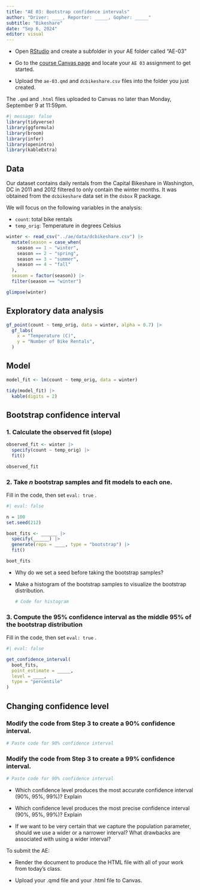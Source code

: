 ```yaml
---
title: "AE 03: Bootstrap confidence intervals"
author: "Driver: ____, Reporter: _____, Gopher: _____"
subtitle: "Bikeshare"
date: "Sep 6, 2024"
editor: visual
---
```


::: callout-important

-   Open [RStudio](https://rstudio.collegeofidaho.edu/) and create a subfolder in your AE folder called "AE-03"

-   Go to the [course Canvas page](https://cofi.instructure.com/courses/15692/assignments/181095) and locate your `AE 03` assignment to get started.

-   Upload the `ae-03.qmd` and `dcbikeshare.csv` files into the folder you just created.

The `.qmd` and `.html` files uploaded to Canvas no later than Monday, September 9 at 11:59pm.
:::

```r
#| message: false
library(tidyverse)
library(ggformula)
library(broom)
library(infer)
library(openintro)
library(kableExtra)
```

## Data

Our dataset contains daily rentals from the Capital Bikeshare in Washington, DC in 2011 and 2012 filtered to only contain the winter months. It was obtained from the `dcbikeshare` data set in the `dsbox` R package.

We will focus on the following variables in the analysis:

-   `count`: total bike rentals
-   `temp_orig`: Temperature in degrees Celsius

```r
winter <- read_csv("../ae/data/dcbikeshare.csv") |>
  mutate(season = case_when(
    season == 1 ~ "winter",
    season == 2 ~ "spring",
    season == 3 ~ "summer",
    season == 4 ~ "fall"
  ),
  season = factor(season)) |>
  filter(season == "winter")

glimpse(winter)
```

## Exploratory data analysis

```r
gf_point(count ~ temp_orig, data = winter, alpha = 0.7) |> 
  gf_labs(
    x = "Temperature (C)",
    y = "Number of Bike Rentals",
  )
```

## Model

```r
model_fit <- lm(count ~ temp_orig, data = winter)

tidy(model_fit) |>
  kable(digits = 2)
```

## Bootstrap confidence interval

### 1. Calculate the observed fit (slope)

```r

observed_fit <- winter |>
  specify(count ~ temp_orig) |>
  fit()

observed_fit
```

### 2. Take *n* bootstrap samples and fit models to each one.

Fill in the code, then set `eval: true` .

```r
#| eval: false

n = 100
set.seed(212)

boot_fits <- ______ |>
  specify(______) |>
  generate(reps = ____, type = "bootstrap") |>
  fit()

boot_fits
```

-   Why do we set a seed before taking the bootstrap samples?

-   Make a histogram of the bootstrap samples to visualize the bootstrap distribution.

    ```r
    # Code for histogram
    ```

### 3. Compute the 95% confidence interval as the middle 95% of the bootstrap distribution

Fill in the code, then set `eval: true` .

```r
#| eval: false

get_confidence_interval(
  boot_fits, 
  point_estimate = _____, 
  level = ____,
  type = "percentile"
)
```

## Changing confidence level

### Modify the code from Step 3 to create a 90% confidence interval.

```r
# Paste code for 90% confidence interval
```

### Modify the code from Step 3 to create a 99% confidence interval.

```r
# Paste code for 90% confidence interval
```

-   Which confidence level produces the most accurate confidence interval (90%, 95%, 99%)? Explain

-   Which confidence level produces the most precise confidence interval (90%, 95%, 99%)? Explain

-   If we want to be very certain that we capture the population parameter, should we use a wider or a narrower interval? What drawbacks are associated with using a wider interval?

::: callout-important
To submit the AE:

-   Render the document to produce the HTML file with all of your work from today's class.

-   Upload your .qmd file and your .html file to Canvas.
:::
